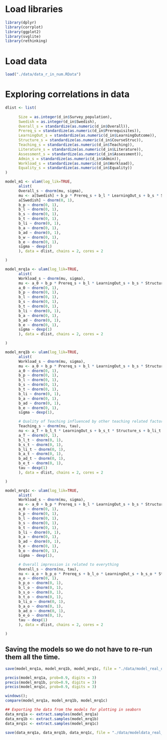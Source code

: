 # Load libraries
```r
library(dplyr)
library(corrplot)
library(ggplot2)
library(svglite)
library(rethinking)
```

# Load data
```r
load("./data/data_r_in_num.RData")
```

# Exploring correlations in data
```r
dlist <- list(
      
      Size = as.integer(d_in$Survey_population),
      Swedish = as.integer(d_in$Swedish),
      Overall_s = standardize(as.numeric(d_in$Overall)),
      Prereq_s = standardize(as.numeric(d_in$Prerequisites)),
      LearningOut_s = standardize(as.numeric(d_in$LearningOutcome)),
      Structure_s = standardize(as.numeric(d_in$CourseStruc)),
      Teaching_s = standardize(as.numeric(d_in$Teaching)),
      Literature_s = standardize(as.numeric(d_in$Literature)),
      Assessment_s = standardize(as.numeric(d_in$Assessment)),
      Admin_s = standardize(as.numeric(d_in$Admin)),
      Workload_s = standardize(as.numeric(d_in$Workload)),
      Equality_s = standardize(as.numeric(d_in$Equality))
)
```

```r
model_m1 <- ulam(log_lik=TRUE,
      alist(
      Overall_s ~ dnorm(mu, sigma),
      mu <- a[Swedish] + b_p * Prereq_s + b_l * LearningOut_s + b_s * Structure_s + b_t * Teaching_s + b_li * Literature_s + b_a * Assessment_s + b_ad * Admin_s + b_w * Workload_s + b_e * Equality_s,
      a[Swedish] ~ dnorm(0, 1),
      b_p ~ dnorm(0, 1),
      b_l ~ dnorm(0, 1),
      b_s ~ dnorm(0, 1),
      b_t ~ dnorm(0, 1),
      b_li ~ dnorm(0, 1),
      b_a ~ dnorm(0, 1),
      b_ad ~ dnorm(0, 1),
      b_w ~ dnorm(0, 1),
      b_e ~ dnorm(0, 1),
      sigma ~ dexp(1)
      ), data = dlist, chains = 2, cores = 2

)
```

```r
model_mrq1a <- ulam(log_lik=TRUE,
      alist(
      Workload_s ~ dnorm(mu, sigma),
      mu <- a_0 + b_p * Prereq_s + b_l * LearningOut_s + b_s * Structure_s + b_t * Teaching_s + b_li * Literature_s + b_a * Assessment_s + b_ad * Admin_s + b_e * Equality_s,
      a_0 ~ dnorm(0, 1),
      b_p ~ dnorm(0, 1),
      b_l ~ dnorm(0, 1),
      b_s ~ dnorm(0, 1),
      b_t ~ dnorm(0, 1),
      b_li ~ dnorm(0, 1),
      b_a ~ dnorm(0, 1),
      b_ad ~ dnorm(0, 1),
      b_e ~ dnorm(0, 1),
      sigma ~ dexp(1)
      ), data = dlist, chains = 2, cores = 2

)
```

```r
model_mrq1b <- ulam(log_lik=TRUE,
      alist(
      Workload_s ~ dnorm(mu, sigma),
      mu <- a_0 + b_p * Prereq_s + b_l * LearningOut_s + b_s * Structure_s + b_t * Teaching_s + b_li * Literature_s + b_a * Assessment_s + b_ad * Admin_s + b_e * Equality_s,
      a_0 ~ dnorm(0, 1),
      b_p ~ dnorm(0, 1),
      b_l ~ dnorm(0, 1),
      b_s ~ dnorm(0, 1),
      b_t ~ dnorm(0, 1),
      b_li ~ dnorm(0, 1),
      b_a ~ dnorm(0, 1),
      b_ad ~ dnorm(0, 1),
      b_e ~ dnorm(0, 1),
      sigma ~ dexp(1),

      # Quality of Teaching influenced by other teaching related factors
      Teaching_s ~ dnorm(nu, tau),
      nu <- a_T + b_l_t * LearningOut_s + b_s_t * Structure_s + b_li_t * Literature_s + b_a_t * Assessment_s + b_ad_t * Admin_s + b_e_t * Equality_s,
      a_T ~ dnorm(0, 1),
      b_l_t ~ dnorm(0, 1),
      b_s_t ~ dnorm(0, 1),
      b_li_t ~ dnorm(0, 1),
      b_a_t ~ dnorm(0, 1),
      b_ad_t ~ dnorm(0, 1),
      b_e_t ~ dnorm(0, 1),
      tau ~ dexp(1)
      ), data = dlist, chains = 2, cores = 2

)
```

```r
model_mrq1c <- ulam(log_lik=TRUE,
      alist(
      Workload_s ~ dnorm(mu, sigma),
      mu <- a_0 + b_p * Prereq_s + b_l * LearningOut_s + b_s * Structure_s + b_t * Teaching_s + b_li * Literature_s + b_a * Assessment_s + b_ad * Admin_s + b_e * Equality_s + b_o * Overall_s,
      a_0 ~ dnorm(0, 1),
      b_p ~ dnorm(0, 1),
      b_l ~ dnorm(0, 1),
      b_s ~ dnorm(0, 1),
      b_t ~ dnorm(0, 1),
      b_li ~ dnorm(0, 1),
      b_a ~ dnorm(0, 1),
      b_ad ~ dnorm(0, 1),
      b_e ~ dnorm(0, 1),
      b_o ~ dnorm(0, 1),
      sigma ~ dexp(1),

      # Overall impression is related to everything
      Overall_s ~ dnorm(nu, tau),
      nu <- a_o + b_p_o * Prereq_s + b_l_o * LearningOut_s + b_s_o * Structure_s + b_t_o * Teaching_s + b_li_o * Literature_s + b_a_o * Assessment_s + b_ad_o * Admin_s + b_e_o * Equality_s,
      a_o ~ dnorm(0, 1),
      b_p_o ~ dnorm(0, 1),
      b_l_o ~ dnorm(0, 1),
      b_s_o ~ dnorm(0, 1),
      b_t_o ~ dnorm(0, 1),
      b_li_o ~ dnorm(0, 1),
      b_a_o ~ dnorm(0, 1),
      b_ad_o ~ dnorm(0, 1),
      b_e_o ~ dnorm(0, 1),
      tau ~ dexp(1)
      ), data = dlist, chains = 2, cores = 2

)
```

## Saving the models so we do not have to re-run them all the time.
```r
save(model_mrq1a, model_mrq1b, model_mrq1c, file = "./data/model_real_out.RDATA")

precis(model_mrq1a, prob=0.9, digits = 3)
precis(model_mrq1b, prob=0.9, digits = 3)
precis(model_mrq1c, prob=0.9, digits = 3)

windows();
compare(model_mrq1a, model_mrq1b, model_mrq1c)

## Exporting the data from the models for plotting in seaborn
data_mrq1a <- extract.samples(model_mrq1a)
data_mrq1b <- extract.samples(model_mrq1b)
data_mrq1c <- extract.samples(model_mrq1c)

save(data_mrq1a, data_mrq1b, data_mrq1c, file = "./data/modeldata_real_out.RData")
```